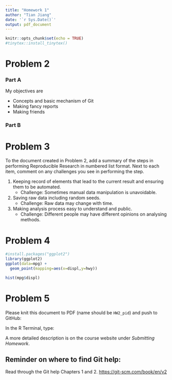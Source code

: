```yaml
---
title: "Homework 1"
author: "Tian Jiang"
date: '`r Sys.Date()`'
output: pdf_document
---
```


```r
knitr::opts_chunk$set(echo = TRUE)
#tinytex::install_tinytex()
```

# Problem 2


### Part A


My objectives are

*   Concepts and basic mechanism of Git
*   Making fancy reports
*   Making friends


### Part B
 

\begin{eqnarray}
f(x|\beta) &=& \frac{1}{\beta}e^{-\frac{x}{\beta}}\\
f(x|\alpha,\beta) &=&  \frac{\beta\alpha^\beta}{x^{\beta+1}}\\
f(x|a,b) &=& \frac{1}{b-a}
\end{eqnarray}

# Problem 3

To the document created in Problem 2, add a summary of the steps in performing Reproducible Research in numbered list format. 
\newline
Next to each item, comment on any challenges you see in performing the step.  

1. Keeping record of elements that lead to the current result and     ensuring them to be automated.
    + Challenge: Sometimes manual data manipulation is unavoidable.
2. Saving raw data including random seeds.
    + Challenge: Raw data may change with time.
3. Making analysis process easy to understand and public.
    + Challenge: Different people may have different opinions on                    analysing methods.
    


# Problem 4



```r
#install.packages("ggplot2")
library(ggplot2)
ggplot(data=mpg) +
  geom_point(mapping=aes(x=displ,y=hwy))
```
```r
hist(mpg$displ)
```



# Problem 5
Please knit this document to PDF (name should be `HW2_pid`) and push to GitHub:

In the R Terminal, type:  
\begin{enumerate}
    \item git pull  
    \item git add HW1\_pid.[pR]*  (NOTE: this should add two files)  
    \item git commit -m "final HW1 submission"   
    \item git push
\end{enumerate}

A more detailed description is on the course website under *Submitting Homework*.

## Reminder on where to find Git help:  
Read through the Git help Chapters 1 and 2. <https://git-scm.com/book/en/v2>
